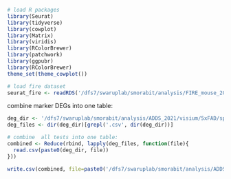 
```r

# load R packages
library(Seurat)
library(tidyverse)
library(cowplot)
library(Matrix)
library(viridis)
library(RColorBrewer)
library(patchwork)
library(ggpubr)
library(RColorBrewer)
theme_set(theme_cowplot())

# load fire dataset
seurat_fire <- readRDS('/dfs7/swaruplab/smorabit/analysis/FIRE_mouse_2021/data/FIRE_mouse_seurat.rds')

```

combine marker DEGs into one table:

```r

deg_dir <- '/dfs7/swaruplab/smorabit/analysis/ADDS_2021/visium/5xFAD/spotlight/fire_markers/'
deg_files <- dir(deg_dir)[grepl('.csv', dir(deg_dir))]

# combine  all tests into one table:
combined <- Reduce(rbind, lapply(deg_files, function(file){
  read.csv(paste0(deg_dir, file))
}))

write.csv(combined, file=paste0('/dfs7/swaruplab/smorabit/analysis/ADDS_2021/visium/5xFAD/spotlight/data/fire_markers.csv'), quote=FALSE, row.names=FALSE)


```
